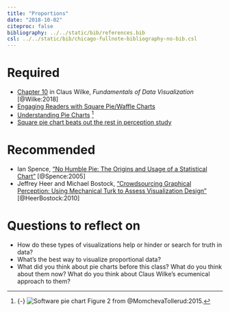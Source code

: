 ```yaml
---
title: "Proportions"
date: "2018-10-02"
citeproc: false
bibliography: ../../static/bib/references.bib
csl: ../../static/bib/chicago-fullnote-bibliography-no-bib.csl
---
```


# Required

- <i class="fas fa-book"></i> [Chapter 10](https://serialmentor.com/dataviz/visualizing-proportions.html) in Claus Wilke, *Fundamentals of Data Visualization* [@Wilke:2018]
- <i class="fas fa-external-link-square-alt"></i> [Engaging Readers with Square Pie/Waffle Charts](https://eagereyes.org/blog/2008/engaging-readers-with-square-pie-waffle-charts)
- <i class="fas fa-external-link-square-alt"></i> [Understanding Pie Charts](https://eagereyes.org/techniques/pie-charts) [^pie]
- <i class="fas fa-external-link-square-alt"></i> [Square pie chart beats out the rest in perception study](https://flowingdata.com/2016/07/15/square-pie-chart-beats-out-the-rest-in-perception-study/)

[^pie]: {-} ![Software pie chart](/images/class/software-pie-chart.png) Figure 2 from @MomchevaTollerud:2015.


# Recommended

- <i class="far fa-file-pdf"></i> Ian Spence, ["No Humble Pie: The Origins and Usage of a Statistical Chart"](http://www.psych.utoronto.ca/users/spence/Spence%202005.pdf) [@Spence:2005]
- <i class="far fa-file-pdf"></i> Jeffrey Heer and Michael Bostock, ["Crowdsourcing Graphical Perception: Using Mechanical Turk to Assess Visualization Design"](http://vis.stanford.edu/papers/crowdsourcing-graphical-perception) [@HeerBostock:2010]


# Questions to reflect on

- How do these types of visualizations help or hinder or search for truth in data?
- What's the best way to visualize proportional data?
- What did you think about pie charts before this class? What do you think about them now? What do you think about Claus Wilke's ecumenical approach to them?
